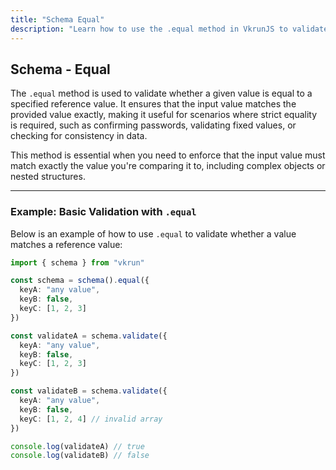 ```yaml
---
title: "Schema Equal"
description: "Learn how to use the .equal method in VkrunJS to validate if a value matches a specified reference value."
---
```


## Schema - Equal

The `.equal` method is used to validate whether a given value is equal to a specified reference value. It ensures that the input value matches the provided value exactly, making it useful for scenarios where strict equality is required, such as confirming passwords, validating fixed values, or checking for consistency in data.

This method is essential when you need to enforce that the input value must match exactly the value you're comparing it to, including complex objects or nested structures.

---

### Example: Basic Validation with `.equal`

Below is an example of how to use `.equal` to validate whether a value matches a reference value:

```ts
import { schema } from "vkrun"

const schema = schema().equal({
  keyA: "any value",
  keyB: false,
  keyC: [1, 2, 3]
})

const validateA = schema.validate({
  keyA: "any value",
  keyB: false,
  keyC: [1, 2, 3]
})

const validateB = schema.validate({
  keyA: "any value",
  keyB: false,
  keyC: [1, 2, 4] // invalid array
})

console.log(validateA) // true
console.log(validateB) // false

```